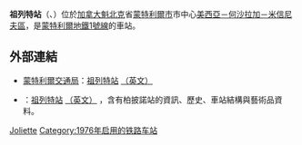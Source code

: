{{Otheruse|subject=加拿大蒙特利尔的地铁车站|other=同名法国地铁站|若利耶特站}}
{{Infobox station 
| name          = 祖列特<br />{{lang|fr|Joliette}}
| type          = 
| style         = Montreal Metro
| image         = JolietteStationMetro.jpg
| image_caption = 
| address       = [[魁北克省|魁北克省]][[蒙特利爾|蒙特利爾]]奧雪拉加街3575及3580號
| country       = [[加拿大|加拿大]]
| coordinates   = {{coord|45|32|49|N|73|33|05|W|type:railwaystation_region:CA-QC|display=inline,title}}
| elevation     = 
| line          = [[蒙特利爾地鐵綠線|綠線]]
| other         = {{Rail color box|system=AMT|line=STM}}
| structure     = 
| platform      = 
| depth         = {{convert|14.3|m|ftin|abbr=off}}，第37深
| levels        = 
| tracks        = 
| parking       = 
| bicycle       = 
| opened        = 1976年6月6日
| architect     = Marcel Raby
| closed        = 
| rebuilt       = 
| electrified   = 
| ADA           = 
| code          = 
| owned         =
| operator      = [[蒙特利爾交通局|蒙特利爾交通局]]
| zone          = 
| status        =
| former        = 
| passengers    = 2,758,766進出（2006年），33/68
| pass_year     = 
| pass_percent  = 
| pass_system   = 
| mpassengers   = 
| services      = 
| map_locator   = 
| web           = 
}}
'''祖列特站'''（{{lang-fr|Station Joliette}}、{{lang-en|Joliette Station}}）位於[[加拿大|加拿大]][[魁北克|魁北克]]省[[蒙特利爾市|蒙特利爾市]]市中心[[美西亞－何沙拉加－米信尼夫區|美西亞－何沙拉加－米信尼夫區]]，是[[蒙特利爾地鐵|蒙特利爾地鐵]][[蒙特利爾地鐵1號線|1號線]]的車站。

== 外部連結 ==

* {{fr}}{{en}}[[蒙特利爾交通局|蒙特利爾交通局]]：[http://www.stm.info/metro/M25.htm 祖列特站] {{Wayback|url=http://www.stm.info/metro/M25.htm |date=20130522023949 }}[http://www.stm.info/English/metro/a-M25.htm （英文）] {{Wayback|url=http://www.stm.info/English/metro/a-M25.htm |date=20130702092604 }}
* {{fr}}{{en}}{{lang|en|metrodemontreal.com}}：[http://www.metrodemontreal.com/green/joliette/index-f.html 祖列特站] {{Wayback|url=http://www.metrodemontreal.com/green/joliette/index-f.html |date=20200218191034 }}[http://www.metrodemontreal.com/green/joliette/ （英文）] {{Wayback|url=http://www.metrodemontreal.com/green/joliette/ |date=20160303184040 }}，含有柏披諾站的資訊、歷史、車站結構與藝術品資料。

{{蒙特利爾地鐵}}

[[Category:蒙特利爾地鐵綠線車站|Joliette]]
[[Category:1976年启用的铁路车站|Category:1976年启用的铁路车站]]